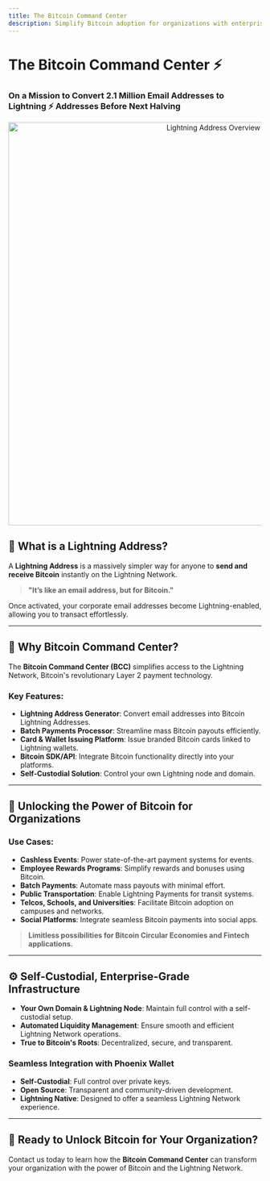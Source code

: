 ```yaml
---
title: The Bitcoin Command Center
description: Simplify Bitcoin adoption for organizations with enterprise-grade tools and infrastructure.
---
```


# The Bitcoin Command Center ⚡

### On a Mission to Convert 2.1 Million Email Addresses to Lightning ⚡ Addresses Before Next Halving

<p align="center">
  <img src="/assets/btc-c-center.png" alt="Lightning Address Overview" width="800" />
</p>


## 🌟 What is a Lightning Address?

A **Lightning Address** is a massively simpler way for anyone to **send and receive Bitcoin** instantly on the Lightning Network.

> **"It’s like an email address, but for Bitcoin."**

Once activated, your corporate email addresses become Lightning-enabled, allowing you to transact effortlessly.

---

## 🚀 Why Bitcoin Command Center?

The **Bitcoin Command Center (BCC)** simplifies access to the Lightning Network, Bitcoin's revolutionary Layer 2 payment technology.

### Key Features:

- **Lightning Address Generator**: Convert email addresses into Bitcoin Lightning Addresses.
- **Batch Payments Processor**: Streamline mass Bitcoin payouts efficiently.
- **Card & Wallet Issuing Platform**: Issue branded Bitcoin cards linked to Lightning wallets.
- **Bitcoin SDK/API**: Integrate Bitcoin functionality directly into your platforms.
- **Self-Custodial Solution**: Control your own Lightning node and domain.

---

## 🎯 Unlocking the Power of Bitcoin for Organizations

### Use Cases:

- **Cashless Events**: Power state-of-the-art payment systems for events.
- **Employee Rewards Programs**: Simplify rewards and bonuses using Bitcoin.
- **Batch Payments**: Automate mass payouts with minimal effort.
- **Public Transportation**: Enable Lightning Payments for transit systems.
- **Telcos, Schools, and Universities**: Facilitate Bitcoin adoption on campuses and networks.
- **Social Platforms**: Integrate seamless Bitcoin payments into social apps.

> **Limitless possibilities for Bitcoin Circular Economies and Fintech applications.**

---

## ⚙️ Self-Custodial, Enterprise-Grade Infrastructure

- **Your Own Domain & Lightning Node**: Maintain full control with a self-custodial setup.
- **Automated Liquidity Management**: Ensure smooth and efficient Lightning Network operations.
- **True to Bitcoin's Roots**: Decentralized, secure, and transparent.

### Seamless Integration with Phoenix Wallet

- **Self-Custodial**: Full control over private keys.
- **Open Source**: Transparent and community-driven development.
- **Lightning Native**: Designed to offer a seamless Lightning Network experience.

---

## 🔑 Ready to Unlock Bitcoin for Your Organization?

Contact us today to learn how the **Bitcoin Command Center** can transform your organization with the power of Bitcoin and the Lightning Network.
